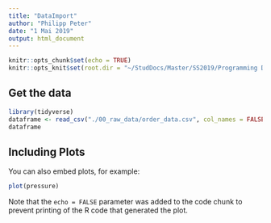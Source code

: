 ---
title: "DataImport"
author: "Philipp Peter"
date: "1 Mai 2019"
output: html_document
---

```{r setup, include=FALSE}
knitr::opts_chunk$set(echo = TRUE)
knitr::opts_knit$set(root.dir = "~/StudDocs/Master/SS2019/Programming Data Science/data")
```

## Get the data 

```{r}
library(tidyverse)
dataframe <- read_csv("./00_raw_data/order_data.csv", col_names = FALSE)
dataframe
```

## Including Plots

You can also embed plots, for example:

```{r pressure, echo=FALSE}
plot(pressure)
```

Note that the `echo = FALSE` parameter was added to the code chunk to prevent printing of the R code that generated the plot.
